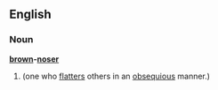 ==English==
===Noun===
'''[[brown]]-[[noser]]'''

# {{idiom}} {{alternative spelling of|brown noser}} (one who [[flatters]] others in an [[obsequious]] manner.)